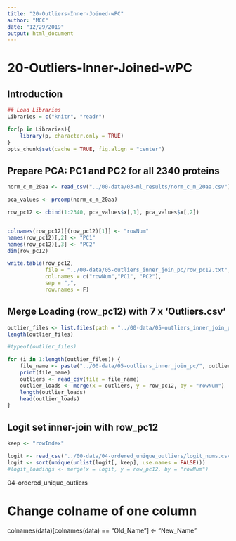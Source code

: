 ```yaml
---
title: "20-Outliers-Inner-Joined-wPC"
author: "MCC"
date: "12/29/2019"
output: html_document
---
```


# 20-Outliers-Inner-Joined-wPC

## Introduction

```r
## Load Libraries
Libraries = c("knitr", "readr")

for(p in Libraries){
    library(p, character.only = TRUE)
}
opts_chunk$set(cache = TRUE, fig.align = "center")
```

## Prepare PCA: PC1 and PC2 for all 2340 proteins

```r
norm_c_m_20aa <- read_csv("../00-data/03-ml_results/norm_c_m_20aa.csv")

pca_values <- prcomp(norm_c_m_20aa)
```


```r
row_pc12 <- cbind(1:2340, pca_values$x[,1], pca_values$x[,2])


colnames(row_pc12)[(row_pc12)[1]] <- "rowNum"
names(row_pc12)[,2] <- "PC1"
names(row_pc12)[,3] <- "PC2"
dim(row_pc12)

write.table(row_pc12,
            file = "../00-data/05-outliers_inner_join_pc/row_pc12.txt",
            col.names = c("rowNum","PC1", "PC2"),
            sep = ",",
            row.names = F)
```

## Merge Loading (row_pc12) with 7 x 'Outliers.csv'
```r
outlier_files <- list.files(path = "../00-data/05-outliers_inner_join_pc", pattern = ".csv")
length(outlier_files)

#typeof(outlier_files)

for (i in 1:length(outlier_files)) {
    file_name <- paste("../00-data/05-outliers_inner_join_pc/", outlier_files[[1]], sep = "")
    print(file_name)
    outliers <- read_csv(file = file_name)
    outlier_loads <- merge(x = outliers, y = row_pc12, by = "rowNum")
    length(outlier_loads)
    head(outlier_loads)
}
```


## Logit set inner-join with row_pc12
```r
keep <- "rowIndex"

logit <- read_csv("../00-data/04-ordered_unique_outliers/logit_nums.csv")
logit <- sort(unique(unlist(logit[, keep], use.names = FALSE)))
#logit_loadings <- merge(x = logit, y = row_pc12, by = "rowNum")
```

04-ordered_unique_outliers

# Change colname of one column
colnames(data)[colnames(data) == "Old_Name"] <- "New_Name"



















